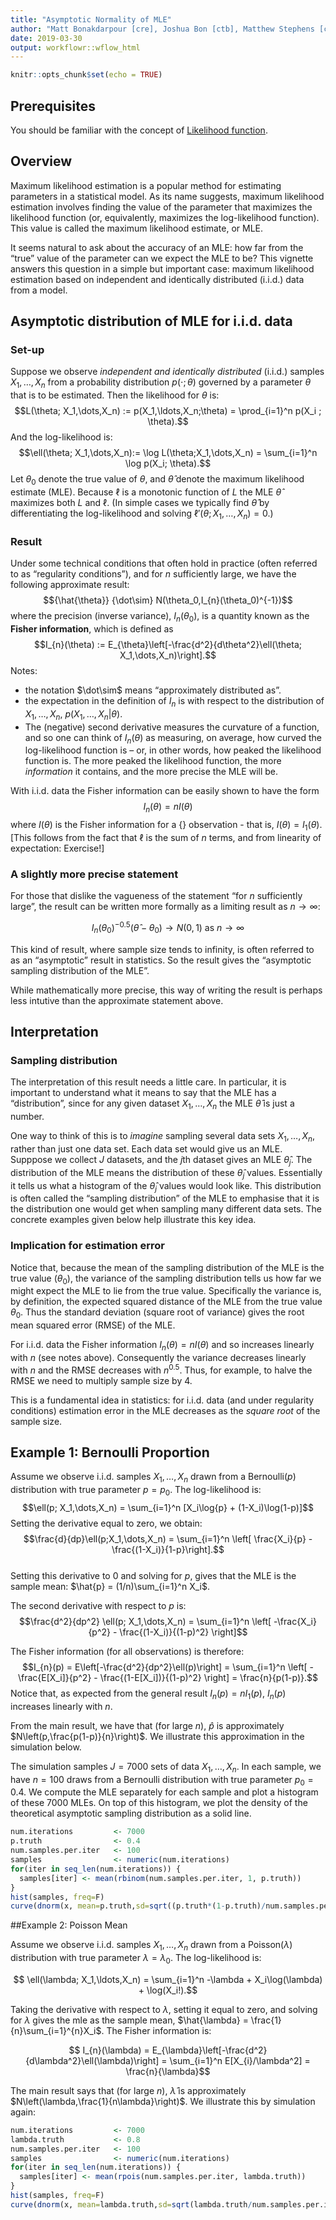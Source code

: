 ```yaml
---
title: "Asymptotic Normality of MLE"
author: "Matt Bonakdarpour [cre], Joshua Bon [ctb], Matthew Stephens [ctb]"
date: 2019-03-30
output: workflowr::wflow_html
---
```


```r
knitr::opts_chunk$set(echo = TRUE)
```

## Prerequisites

You should be familiar with the concept of [Likelihood function](likelihood_function.html).

## Overview

Maximum likelihood estimation is a popular method for estimating parameters in a statistical model. As its name suggests, maximum likelihood estimation involves finding the value of the parameter that maximizes the likelihood function (or, equivalently, maximizes the log-likelihood function). This value is called the maximum likelihood estimate, or MLE.

It seems natural to ask about the accuracy of an MLE: how far from the "true" value of the parameter can we expect the MLE to be? This vignette answers this question in a simple but important case: maximum likelihood estimation based on 
independent and identically distributed (i.i.d.) data from a model.

## Asymptotic distribution of MLE for i.i.d. data

### Set-up

Suppose we observe *independent and identically distributed* (i.i.d.) samples $X_1,\ldots,X_n$ from a probability distribution $p(\cdot; \theta)$ governed by a parameter $\theta$ that is to be estimated. Then the likelihood for $\theta$ is:
$$L(\theta; X_1,\dots,X_n) := p(X_1,\ldots,X_n;\theta) = \prod_{i=1}^n p(X_i ; \theta).$$ 
And the log-likelihood is:
$$\ell(\theta; X_1,\dots,X_n):= \log L(\theta;X_1,\dots,X_n) = \sum_{i=1}^n \log p(X_i; \theta).$$
Let $\theta_0$ denote the true value of $\theta$, and $\hat{\theta}$ denote the maximum likelihood estimate (MLE). Because $\ell$ is a monotonic function of $L$ the MLE $\hat{\theta}$ maximizes both $L$ and $\ell$. (In simple cases we typically find $\hat{\theta}$ by differentiating the log-likelihood and solving $\ell'(\theta;X_1,\dots,X_n)=0$.)


### Result

Under some technical conditions that often hold in practice (often referred to as "regularity conditions"), and for $n$ sufficiently large, we have the following approximate result:
$${\hat{\theta}} {\dot\sim} N(\theta_0,I_{n}(\theta_0)^{-1})$$
where the precision (inverse variance), $I_n(\theta_0)$, is a quantity known as the **Fisher information**, which is defined as
$$I_{n}(\theta) := E_{\theta}\left[-\frac{d^2}{d\theta^2}\ell(\theta; X_1,\dots,X_n)\right].$$
Notes:

  - the notation $\dot\sim$ means "approximately distributed as".
  - the expectation in the definition of $I_n$ is with respect to the distribution of $X_1,\dots,X_n$, $p(X_1,\dots,X_n | \theta)$.
  - The (negative) second derivative measures the curvature of a function, and so one can think of $I_{n}(\theta)$ as measuring, on average, how curved the log-likelihood function is -- or, in other words, how peaked the likelihood function is. The more peaked the likelihood function, the more *information* it contains, and the more precise the MLE will be. 
  
With i.i.d. data the Fisher information can be easily shown 
to have the form 
$$I_n(\theta) = n I(\theta)$$ 
where $I(\theta)$ is the Fisher information 
for a {\it single} observation - that is, $I(\theta) = I_1(\theta)$. [This follows
from the fact that $\ell$ is the sum of $n$ terms, and from linearity of expectation: Exercise!]

### A slightly more precise statement

For those that dislike the vagueness of the statement "for $n$ sufficiently large",
the result can be written more formally as a limiting result as $n \rightarrow \infty$:

$$I_n(\theta_0)^{-0.5} (\hat{\theta} - \theta_0) \rightarrow N(0,1) \text{ as } n \rightarrow \infty$$

This kind of result, where sample size tends to infinity, is often referred to as an "asymptotic" result in statistics. So the result gives the "asymptotic sampling distribution of the MLE". 

While mathematically more precise, this way of writing the result
is perhaps less intutive than the approximate statement above. 

## Interpretation

### Sampling distribution

The interpretation of this result needs a little care. In particular, it is important to understand what it means to say that the MLE has a "distribution", since for any
given dataset $X_1,\dots,X_n$ the MLE $\hat{\theta}$ is just a number. 

One way to think of this is to *imagine* sampling several data sets $X_1,\dots,X_n$, rather than just one data set. Each data set would give us an MLE. Supppose we collect $J$ datasets,
and the $j$th dataset gives an MLE $\hat{\theta}_j$. The distribution of the MLE
means the distribution of these $\hat{\theta}_j$ values.  Essentially it tells us
what a histogram of the $\hat{\theta}_j$ values would look like. 
 This distribution is often called the "sampling distribution" of the MLE
 to emphasise that it is the distribution one would get when sampling many different data sets. The concrete examples
given below help illustrate this key idea.
 
### Implication for estimation error

Notice that, because the mean of the sampling distribution of the MLE is the true value ($\theta_0$), the variance of the sampling distribution tells us how far we might expect the MLE to lie from the true value. Specifically the variance is, by definition, the expected squared distance of the MLE from the true value $\theta_0$. Thus the standard deviation (square root of variance) gives the root mean squared error (RMSE) of the MLE.

For i.i.d. data the Fisher information $I_n(\theta)=nI(\theta)$ and so increases linearly with $n$ (see notes above). Consequently the variance decreases linearly with $n$ and the RMSE decreases with $n^0.5$. Thus, for example, to halve the RMSE we need to multiply sample size by 4.

This is a fundamental idea in statistics: for i.i.d. data (and under regularity conditions)
estimation error in the MLE decreases as the *square root* of the sample size.



## Example 1: Bernoulli Proportion

Assume we observe i.i.d. samples $X_1,\ldots,X_n$ drawn from a Bernoulli$(p)$ distribution with true parameter $p=p_0$. The log-likelihood is:
$$\ell(p; X_1,\dots,X_n) = \sum_{i=1}^n [X_i\log{p} + (1-X_i)\log(1-p)]$$
Setting the derivative equal to zero, we obtain:  
$$\frac{d}{dp}\ell(p;X_1,\dots,X_n) = \sum_{i=1}^n 
\left[ \frac{X_i}{p} - \frac{(1-X_i)}{1-p}\right].$$  
Setting this derivative to 0 and solving for $p$, gives that the MLE is the sample mean: $\hat{p} = (1/n)\sum_{i=1}^n X_i$.

The second derivative with respect to $p$ is:  
$$\frac{d^2}{dp^2} \ell(p; X_1,\dots,X_n) = \sum_{i=1}^n 
\left[ -\frac{X_i}{p^2} - \frac{(1-X_i)}{(1-p)^2} \right]$$

The Fisher information (for all observations) is therefore:
$$I_{n}(p) = E\left[-\frac{d^2}{dp^2}\ell(p)\right] = \sum_{i=1}^n  \left[ -\frac{E[X_i]}{p^2} - \frac{(1-E[X_i])}{(1-p)^2} \right] = \frac{n}{p(1-p)}.$$
Notice that, as expected from the general result $I_n(p)=nI_1(p)$, $I_n(p)$ increases linearly with $n$. 

From the main result, we have that (for large $n$), $\hat{p}$ is approximately $N\left(p,\frac{p(1-p)}{n}\right)$. We illustrate this approximation in the simulation below. 

The simulation samples $J=7000$ sets of data $X_1,\dots,X_n$. In each sample, we have $n=100$ draws from a Bernoulli distribution with true parameter $p_0=0.4$. We compute the MLE separately for each sample and plot a histogram of these 7000 MLEs. On top of this histogram, we plot the density of the theoretical asymptotic sampling distribution as a solid line. 

```r
num.iterations         <- 7000
p.truth                <- 0.4
num.samples.per.iter   <- 100
samples                <- numeric(num.iterations)
for(iter in seq_len(num.iterations)) {
  samples[iter] <- mean(rbinom(num.samples.per.iter, 1, p.truth))
}
hist(samples, freq=F)
curve(dnorm(x, mean=p.truth,sd=sqrt((p.truth*(1-p.truth)/num.samples.per.iter) )), .25, .55, lwd=2, xlab = "", ylab = "", add = T)
```

##Example 2: Poisson Mean 

Assume we observe i.i.d. samples $X_1,\ldots,X_n$ drawn from a Poisson$(\lambda)$ distribution with true parameter $\lambda=\lambda_0$. The log-likelihood is: 

$$ \ell(\lambda; X_1,\ldots,X_n) = \sum_{i=1}^n -\lambda + X_i\log(\lambda) + \log(X_i!).$$

Taking the derivative with respect to $\lambda$, setting it equal to zero, and solving for $\lambda$ gives the mle as the sample mean, $\hat{\lambda} = \frac{1}{n}\sum_{i=1}^{n}X_i$. The Fisher information is: 

$$ I_{n}(\lambda) = E_{\lambda}\left[-\frac{d^2}{d\lambda^2}\ell(\lambda)\right] = \sum_{i=1}^n E[X_{i}/\lambda^2] = \frac{n}{\lambda}$$

The main result says that (for large $n$), $\hat{\lambda}$ is approximately $N\left(\lambda,\frac{1}{n\lambda}\right)$. We illustrate this by simulation again:

```r
num.iterations         <- 7000
lambda.truth           <- 0.8
num.samples.per.iter   <- 100
samples                <- numeric(num.iterations)
for(iter in seq_len(num.iterations)) {
  samples[iter] <- mean(rpois(num.samples.per.iter, lambda.truth))
}
hist(samples, freq=F)
curve(dnorm(x, mean=lambda.truth,sd=sqrt(lambda.truth/num.samples.per.iter) ), 0.4, 1.2, lwd=2, xlab = "", ylab = "", add = T)
```


